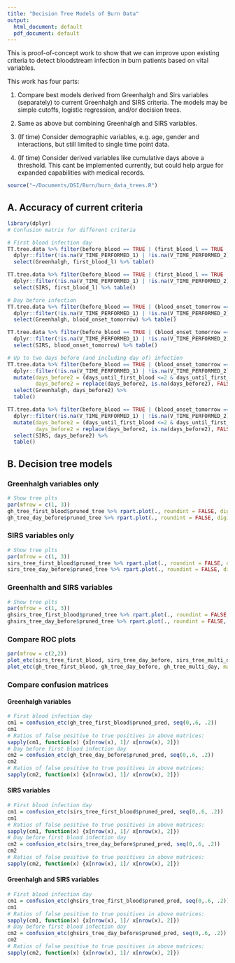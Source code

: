 ```yaml
---
title: "Decision Tree Models of Burn Data"
output:
  html_document: default
  pdf_document: default
---
```


This is proof-of-concept work to show that we can improve upon existing criteria to detect bloodstream infection in burn patients based on vital variables. 

This work has four parts:

1. Compare best models derived from Greenhalgh and Sirs variables (separately) to current Greenhalgh and SIRS criteria. The models may be simple cutoffs, logistic regression, and/or decision trees. 

2. Same as above but combining Greenhalgh and SIRS variables.

3. (If time) Consider demographic variables, e.g. age, gender and interactions, but still limited to single time point data.

4. (If time) Consider derived variables like cumulative days above a threshold. This cant be implemented currently, but could help argue for expanded capabilities with medical records. 

```r

source("~/Documents/DSI/Burn/burn_data_trees.R")
```

## A. Accuracy of current criteria

```r


library(dplyr)
# Confusion matrix for different criteria 

# First blood infection day
TT.tree.data %>% filter(before_blood == TRUE | (first_blood_l == TRUE | n_blood == 0))  %>% 
  dplyr::filter(!is.na(V_TIME_PERFORMED_1) | !is.na(V_TIME_PERFORMED_2)) %>%
  select(Greenhalgh, first_blood_l) %>% table()

TT.tree.data %>% filter(before_blood == TRUE | (first_blood_l == TRUE | n_blood == 0))  %>% 
  dplyr::filter(!is.na(V_TIME_PERFORMED_1) | !is.na(V_TIME_PERFORMED_2)) %>%
  select(SIRS, first_blood_l) %>% table()

# Day before infection
TT.tree.data %>% filter(before_blood == TRUE | (blood_onset_tomorrow == TRUE | n_blood == 0))  %>% 
  dplyr::filter(!is.na(V_TIME_PERFORMED_1) | !is.na(V_TIME_PERFORMED_2)) %>%
  select(Greenhalgh, blood_onset_tomorrow) %>% table()

TT.tree.data %>% filter(before_blood == TRUE | (blood_onset_tomorrow == TRUE | n_blood == 0))  %>% 
  dplyr::filter(!is.na(V_TIME_PERFORMED_1) | !is.na(V_TIME_PERFORMED_2)) %>%
  select(SIRS, blood_onset_tomorrow) %>% table()

# Up to two days before (and including day of) infection
TT.tree.data %>% filter(before_blood == TRUE | (blood_onset_tomorrow == TRUE | n_blood == 0))  %>% 
  dplyr::filter(!is.na(V_TIME_PERFORMED_1) | !is.na(V_TIME_PERFORMED_2)) %>%
  mutate(days_before2 = (days_until_first_blood <=2 & days_until_first_blood >=0),
         days_before2 = replace(days_before2, is.na(days_before2), FALSE)) %>%
  select(Greenhalgh, days_before2) %>% 
  table()

TT.tree.data %>% filter(before_blood == TRUE | (blood_onset_tomorrow == TRUE | n_blood == 0))  %>%
  dplyr::filter(!is.na(V_TIME_PERFORMED_1) | !is.na(V_TIME_PERFORMED_2)) %>%
  mutate(days_before2 = (days_until_first_blood <=2 & days_until_first_blood >=0),
         days_before2 = replace(days_before2, is.na(days_before2), FALSE)) %>%
  select(SIRS, days_before2) %>% 
  table()

```

## B. Decision tree models

### Greenhalgh variables only 

```r


# Show tree plts
par(mfrow = c(1, 3))
gh_tree_first_blood$pruned_tree %>% rpart.plot(., roundint = FALSE, digits = ndigits, extra = 1)
gh_tree_day_before$pruned_tree %>% rpart.plot(., roundint = FALSE, digits = ndigits, extra = 1)

```

### SIRS variables only 

```r


# Show tree plts
par(mfrow = c(1, 3))
sirs_tree_first_blood$pruned_tree %>% rpart.plot(., roundint = FALSE, digits = ndigits, extra = 1)
sirs_tree_day_before$pruned_tree %>% rpart.plot(., roundint = FALSE, digits = ndigits, extra = 1)

```


### Greenhalth and SIRS variables 

```r


# Show tree plts
par(mfrow = c(1, 3))
ghsirs_tree_first_blood$pruned_tree %>% rpart.plot(., roundint = FALSE, digits = ndigits, extra = 1)
ghsirs_tree_day_before$pruned_tree %>% rpart.plot(., roundint = FALSE, digits = ndigits, extra = 1)

```

### Compare ROC plots

```r


par(mfrow = c(2,2))
plot_etc(sirs_tree_first_blood, sirs_tree_day_before, sirs_tree_multi_day, main = "SIRS variables only ")
plot_etc(gh_tree_first_blood, gh_tree_day_before, gh_tree_multi_day, main = "Greenhalgh variables only ")

```

### Compare confusion matrices


#### Greenhalgh variables
```r
# First blood infection day
cm1 = confusion_etc(gh_tree_first_blood$pruned_pred, seq(0,.6, .2))
cm1
# Ratios of false positive to true positives in above matrices:
sapply(cm1, function(x) {x[nrow(x), 1]/ x[nrow(x), 2]})
# Day before first blood infection day
cm2 = confusion_etc(gh_tree_day_before$pruned_pred, seq(0,.6, .2))
cm2
# Ratios of false positive to true positives in above matrices:
sapply(cm2, function(x) {x[nrow(x), 1]/ x[nrow(x), 2]})

```

####  SIRS variables
```r
# First blood infection day
cm1 = confusion_etc(sirs_tree_first_blood$pruned_pred, seq(0,.6, .2))
cm1
# Ratios of false positive to true positives in above matrices:
sapply(cm1, function(x) {x[nrow(x), 1]/ x[nrow(x), 2]})
# Day before first blood infection day
cm2 = confusion_etc(sirs_tree_day_before$pruned_pred, seq(0,.6, .2))
cm2
# Ratios of false positive to true positives in above matrices:
sapply(cm2, function(x) {x[nrow(x), 1]/ x[nrow(x), 2]})

```

#### Greenhalgh and SIRS variables 
```r
# First blood infection day
cm1 = confusion_etc(ghsirs_tree_first_blood$pruned_pred, seq(0,.6, .2))
cm1
# Ratios of false positive to true positives in above matrices:
sapply(cm1, function(x) {x[nrow(x), 1]/ x[nrow(x), 2]})
# Day before first blood infection day
cm2 = confusion_etc(ghsirs_tree_day_before$pruned_pred, seq(0,.6, .2))
cm2
# Ratios of false positive to true positives in above matrices:
sapply(cm2, function(x) {x[nrow(x), 1]/ x[nrow(x), 2]})

```
